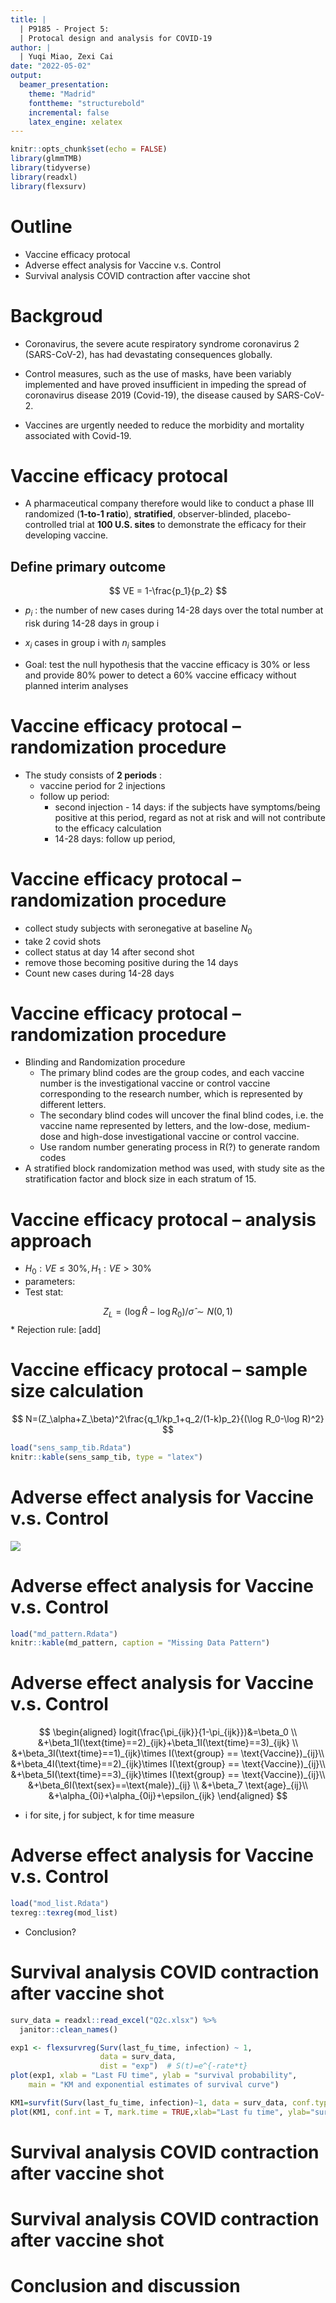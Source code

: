 ```yaml
---
title: |
  | P9185 - Project 5: 
  | Protocal design and analysis for COVID-19
author: |
  | Yuqi Miao, Zexi Cai
date: "2022-05-02"
output:
  beamer_presentation:
    theme: "Madrid"
    fonttheme: "structurebold"
    incremental: false
    latex_engine: xelatex
---
```


```r
knitr::opts_chunk$set(echo = FALSE)
library(glmmTMB)
library(tidyverse)
library(readxl)
library(flexsurv)
```

# Outline

* Vaccine efficacy protocal
* Adverse effect analysis for Vaccine v.s. Control
* Survival analysis COVID contraction after vaccine shot

# Backgroud

* Coronavirus, the severe acute respiratory syndrome coronavirus 2 (SARS-CoV-2), has had devastating consequences globally. 

* Control measures, such as the use of masks, have been variably implemented and have proved insufficient in impeding the spread of coronavirus disease 2019 (Covid-19), the disease caused by SARS-CoV-2. 

* Vaccines are urgently needed to reduce the morbidity and mortality associated with Covid-19. 

# Vaccine efficacy protocal

* A pharmaceutical company therefore would like to conduct a phase III randomized (**1-to-1 ratio**), **stratified**, observer-blinded, placebo-controlled trial at **100 U.S. sites** to demonstrate the efficacy for their developing vaccine. 

## Define primary outcome

$$
    VE = 1-\frac{p_1}{p_2}
$$

* $p_i$ : the number of new cases during 14-28 days over the total number at risk during 14-28 days in group i
* $x_i$ cases in group i with $n_i$ samples

* Goal: test the null hypothesis that the vaccine efficacy is 30% or less and provide 80% power to detect a 60% vaccine efficacy without planned interim analyses

# Vaccine efficacy protocal -- randomization procedure

* The study consists of **2 periods** :
  * vaccine period for 2 injections
  * follow up period: 
    * second injection - 14 days: if the subjects have symptoms/being positive at this period, regard as not at risk and will not contribute to the efficacy calculation
    * 14-28 days: follow up period,
    
# Vaccine efficacy protocal -- randomization procedure

* collect study subjects with seronegative at baseline $N_0$
* take 2 covid shots 
* collect status at day 14 after second shot
* remove those becoming positive during the 14 days
* Count new cases during 14-28 days

# Vaccine efficacy protocal -- randomization procedure

* Blinding and Randomization procedure
  * The primary blind codes are the group codes, and each vaccine number is the investigational vaccine or control vaccine corresponding to the research number, which is represented by different letters. 
  * The secondary blind codes will uncover the final blind codes, i.e. the vaccine name represented by letters, and the low-dose, medium-dose and high-dose investigational vaccine or control vaccine.
  * Use random number generating process in R(?) to generate random codes 
*  A stratified block randomization method was used, with study site as the stratification factor and block size in each stratum of 15. 

# Vaccine efficacy protocal -- analysis approach

* $H_0:VE\leq30\%, H_1: VE>30\%$
* parameters:
* Test stat: 

$$
Z_L=(\log\hat R-\log R_0)/ \hat \sigma \sim N(0,1)
$$
* Rejection rule: [add]

# Vaccine efficacy protocal -- sample size calculation

$$
N=(Z_\alpha+Z_\beta)^2\frac{q_1/kp_1+q_2/(1-k)p_2}{(\log R_0-\log R)^2}
$$

```r
load("sens_samp_tib.Rdata")
knitr::kable(sens_samp_tib, type = "latex")
```


# Adverse effect analysis for Vaccine v.s. Control

![](Descrip_table.png)

# Adverse effect analysis for Vaccine v.s. Control

```r
load("md_pattern.Rdata")
knitr::kable(md_pattern, caption = "Missing Data Pattern")
```


# Adverse effect analysis for Vaccine v.s. Control

$$
\begin{aligned}
logit(\frac{\pi_{ijk}}{1-\pi_{ijk}})&=\beta_0 \\
&+\beta_1I(\text{time}==2)_{ijk}+\beta_1I(\text{time}==3)_{ijk} \\
&+\beta_3I(\text{time}==1)_{ijk}\times I(\text{group} == \text{Vaccine})_{ij}\\
&+\beta_4I(\text{time}==2)_{ijk}\times I(\text{group} == \text{Vaccine})_{ij}\\
&+\beta_5I(\text{time}==3)_{ijk}\times I(\text{group} == \text{Vaccine})_{ij}\\
&+\beta_6I(\text{sex}==\text{male})_{ij} \\
&+\beta_7 \text{age}_{ij}\\
&+\alpha_{0i}+\alpha_{0ij}+\epsilon_{ijk}
\end{aligned}
$$

* i for site, j for subject, k for time measure

# Adverse effect analysis for Vaccine v.s. Control

```r
load("mod_list.Rdata")
texreg::texreg(mod_list)
```

* Conclusion?

# Survival analysis COVID contraction after vaccine shot

```r
surv_data = readxl::read_excel("Q2c.xlsx") %>% 
  janitor::clean_names()

exp1 <- flexsurvreg(Surv(last_fu_time, infection) ~ 1,
                    data = surv_data,
                    dist = "exp")  # S(t)=e^{-rate*t} 
plot(exp1, xlab = "Last FU time", ylab = "survival probability",
    main = "KM and exponential estimates of survival curve")

KM1=survfit(Surv(last_fu_time, infection)~1, data = surv_data, conf.type='log')
plot(KM1, conf.int = T, mark.time = TRUE,xlab="Last fu time", ylab="survival probability", main="K-M curve", cex.lab=1.5, cex.main=1.5)
```

# Survival analysis COVID contraction after vaccine shot

# Survival analysis COVID contraction after vaccine shot

# Conclusion and discussion
